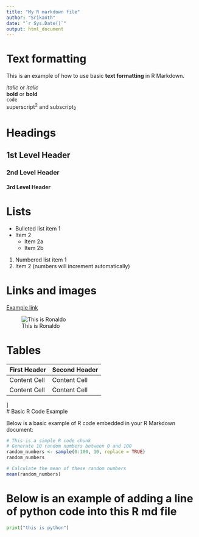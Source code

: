 ```yaml
---
title: "My R markdown file"
author: "Srikanth"
date: "`r Sys.Date()`"
output: html_document
---
```


# Text formatting

This is an example of how to use basic **text formatting** in R Markdown.

*italic*  or _italic_  
**bold**   or __bold__  
`code`  
superscript^2^ and subscript~2~

# Headings

## 1st Level Header

### 2nd Level Header

#### 3rd Level Header

# Lists

-   Bulleted list item 1
-   Item 2
    - Item 2a
    - Item 2b

1.  Numbered list item 1
2.  Item 2 (numbers will increment automatically)

# Links and images

[Example link](http://example.com)

![This is Ronaldo](ronaldo-fart.gif)

# Tables

| First Header  | Second Header |
| ------------- | ------------- |
| Content Cell  | Content Cell  |
| Content Cell  | Content Cell  |
]   
# Basic R Code Example

Below is a basic example of R code embedded in your R Markdown document:

```r
# This is a simple R code chunk
# Generate 10 random numbers between 0 and 100
random_numbers <- sample(0:100, 10, replace = TRUE)
random_numbers

# Calculate the mean of these random numbers
mean(random_numbers)
```
# Below is an example of adding a line of python code into this R md file
```python
print("this is python")
```
